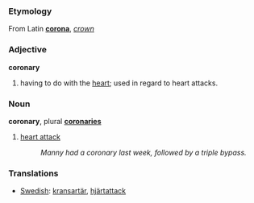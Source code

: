 ===Etymology===
From Latin '''[[corona]]''', ''[[crown]]''

===Adjective===
'''coronary'''

# having to do with the [[heart]]; used in regard to heart attacks.

===Noun===
'''coronary''', plural '''[[coronaries]]'''

# [[heart attack]]
#: ''Manny had a coronary last week, followed by a triple bypass.''

===Translations===
*[[Swedish]]: [[kransartär]], [[hjärtattack]]